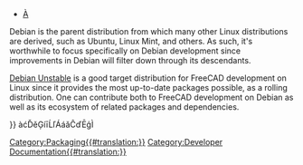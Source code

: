 * [[Arch Workbench/fr|À]]

<translate>

<!--T:1-->
Debian is the parent distribution from which many other Linux distributions are derived, such as Ubuntu, Linux Mint, and others. As such, it's worthwhile to focus specifically on Debian development since improvements in Debian will filter down through its descendants.

<!--T:2-->
[[Debian_Unstable|Debian Unstable]] is a good target distribution for FreeCAD development on Linux since it provides the most up-to-date packages possible, as a rolling distribution. One can contribute both to FreeCAD development on Debian as well as its ecosystem of related packages and dependencies.

</translate>
{{Userdocnavi{{#translation:}}}}
àćĎěĢíīĹľÁáǎĈďĒģÌ
[[Category:Packaging{{#translation:}}]]
[[Category:Developer Documentation{{#translation:}}]]